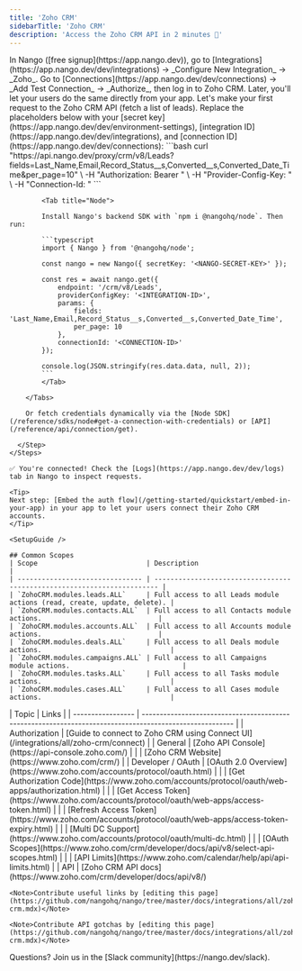 ```yaml
---
title: 'Zoho CRM'
sidebarTitle: 'Zoho CRM'
description: 'Access the Zoho CRM API in 2 minutes 💨'
---
```




<Tabs>
  <Tab title="🚀 Quickstart">
    <Steps>
      <Step title="Create an integration">
        In Nango ([free signup](https://app.nango.dev)), go to [Integrations](https://app.nango.dev/dev/integrations) -> _Configure New Integration_ -> _Zoho_.
      </Step>
      <Step title="Authorize Zoho CRM">
        Go to [Connections](https://app.nango.dev/dev/connections) -> _Add Test Connection_ -> _Authorize_, then log in to Zoho CRM. Later, you'll let your users do the same directly from your app.
      </Step>
      <Step title="Call the Zoho CRM API">
        Let's make your first request to the Zoho CRM API (fetch a list of leads). Replace the placeholders below with your [secret key](https://app.nango.dev/dev/environment-settings), [integration ID](https://app.nango.dev/dev/integrations), and [connection ID](https://app.nango.dev/dev/connections):
        <Tabs>
            <Tab title="cURL">
                ```bash
                curl "https://api.nango.dev/proxy/crm/v8/Leads?fields=Last_Name,Email,Record_Status__s,Converted__s,Converted_Date_Time&per_page=10" \
                  -H "Authorization: Bearer <NANGO-SECRET-KEY>" \
                  -H "Provider-Config-Key: <INTEGRATION-ID>" \
                  -H "Connection-Id: <CONNECTION-ID>"
                ```
            </Tab>

            <Tab title="Node">

            Install Nango's backend SDK with `npm i @nangohq/node`. Then run:

            ```typescript
            import { Nango } from '@nangohq/node';

            const nango = new Nango({ secretKey: '<NANGO-SECRET-KEY>' });

            const res = await nango.get({
                endpoint: '/crm/v8/Leads',
                providerConfigKey: '<INTEGRATION-ID>',
                params: {
                    fields: 'Last_Name,Email,Record_Status__s,Converted__s,Converted_Date_Time',
                    per_page: 10
                },
                connectionId: '<CONNECTION-ID>'
            });

            console.log(JSON.stringify(res.data.data, null, 2));
            ```
            </Tab>

        </Tabs>

        Or fetch credentials dynamically via the [Node SDK](/reference/sdks/node#get-a-connection-with-credentials) or [API](/reference/api/connection/get).

      </Step>
    </Steps>

    ✅ You're connected! Check the [Logs](https://app.nango.dev/dev/logs) tab in Nango to inspect requests.

    <Tip>
    Next step: [Embed the auth flow](/getting-started/quickstart/embed-in-your-app) in your app to let your users connect their Zoho CRM accounts.
    </Tip>
  </Tab>
  <Tab title="🧑‍💻 OAuth app setup">
    
    <SetupGuide />
    
    ## Common Scopes
    | Scope                           | Description                                                             |
    | ------------------------------- | ----------------------------------------------------------------------- |
    | `ZohoCRM.modules.leads.ALL`     | Full access to all Leads module actions (read, create, update, delete). |
    | `ZohoCRM.modules.contacts.ALL`  | Full access to all Contacts module actions.                             |
    | `ZohoCRM.modules.accounts.ALL`  | Full access to all Accounts module actions.                             |
    | `ZohoCRM.modules.deals.ALL`     | Full access to all Deals module actions.                                |
    | `ZohoCRM.modules.campaigns.ALL` | Full access to all Campaigns module actions.                            |
    | `ZohoCRM.modules.tasks.ALL`     | Full access to all Tasks module actions.                                |
    | `ZohoCRM.modules.cases.ALL`     | Full access to all Cases module actions.                                |


  </Tab>
  <Tab title="🔗 Useful links">
    | Topic             | Links                                                                                                   |
    | ----------------- | ------------------------------------------------------------------------------------------------------- |
    | Authorization     | [Guide to connect to Zoho CRM using Connect UI](/integrations/all/zoho-crm/connect) |
    | General           | [Zoho API Console](https://api-console.zoho.com/)                                                       |
    |                   | [Zoho CRM Website](https://www.zoho.com/crm/)                                                     |
    | Developer / OAuth | [OAuth 2.0 Overview](https://www.zoho.com/accounts/protocol/oauth.html)                                 |
    |                   | [Get Authorization Code](https://www.zoho.com/accounts/protocol/oauth/web-apps/authorization.html)      |
    |                   | [Get Access Token](https://www.zoho.com/accounts/protocol/oauth/web-apps/access-token.html)             |
    |                   | [Refresh Access Token](https://www.zoho.com/accounts/protocol/oauth/web-apps/access-token-expiry.html) |
    |                   | [Multi DC Support](https://www.zoho.com/accounts/protocol/oauth/multi-dc.html)                          |
    |                   | [OAuth Scopes](https://www.zoho.com/crm/developer/docs/api/v8/select-api-scopes.html)                                 |
    |                   | [API Limits](https://www.zoho.com/calendar/help/api/api-limits.html)                                    |
    | API               | [Zoho CRM API docs](https://www.zoho.com/crm/developer/docs/api/v8/)   

    <Note>Contribute useful links by [editing this page](https://github.com/nangohq/nango/tree/master/docs/integrations/all/zoho-crm.mdx)</Note>
  </Tab>
  <Tab title="🚨 API gotchas">
  <ApiGotchas />

    <Note>Contribute API gotchas by [editing this page](https://github.com/nangohq/nango/tree/master/docs/integrations/all/zoho-crm.mdx)</Note>
  </Tab>
</Tabs>
<Info>
    Questions? Join us in the [Slack community](https://nango.dev/slack).
</Info>
